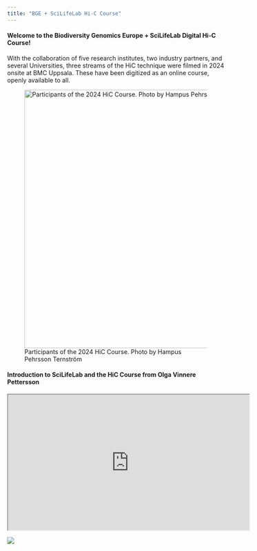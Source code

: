 ```yaml
---
title: "BGE + SciLifeLab Hi-C Course"
---
```


#### Welcome to the Biodiversity Genomics Europe + SciLifeLab Digital Hi-C Course!

With the collaboration of five research institutes, two industry partners, and several Universities, three streams of the HiC technique were filmed in 2024 onsite at BMC Uppsala. These have been digitized as an online course, openly available to all.

![Participants of the 2024 HiC Course. Photo by Hampus Pehrsson Ternström](/img/HiC-Crew.png){fig-align="center" width=600}


#### Introduction to SciLifeLab and the HiC Course from Olga Vinnere Pettersson
<iframe src="https://drive.google.com/file/d/18NE5OAxyihAB0uH5q6IqpJASXsrORjzK/preview" width="560" height="315" allow="autoplay"></iframe>

[![](https://zenodo.org/badge/DOI/10.5281/zenodo.16812053.svg)](https://doi.org/10.5281/zenodo.14643653)